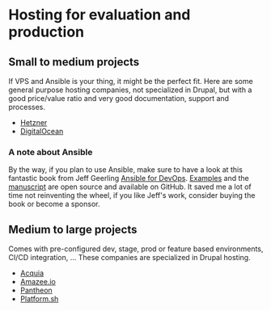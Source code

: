 # Hosting for evaluation and production

## Small to medium projects

If VPS and Ansible is your thing, it might be the perfect fit.
Here are some general purpose hosting companies, not specialized in Drupal, but with a good price/value ratio and very good documentation, support and processes.

- [Hetzner](https://www.hetzner.com/)
- [DigitalOcean](https://www.digitalocean.com/)

### A note about Ansible

By the way, if you plan to use Ansible, make sure to have a look at this fantastic book from Jeff Geerling [Ansible for DevOps](https://www.ansiblefordevops.com/).
[Examples](https://github.com/geerlingguy/ansible-for-devops) and the [manuscript](https://github.com/geerlingguy/ansible-for-devops-manuscript) are open source and available on GitHub.
It saved me a lot of time not reinventing the wheel, if you like Jeff's work, consider buying the book or become a sponsor. 

## Medium to large projects

Comes with pre-configured dev, stage, prod or feature based environments, CI/CD integration, ...
These companies are specialized in Drupal hosting.

- [Acquia](https://www.acquia.com/)
- [Amazee.io](https://amazee.io/)
- [Pantheon](https://pantheon.io/)
- [Platform.sh](https://platform.sh/)
